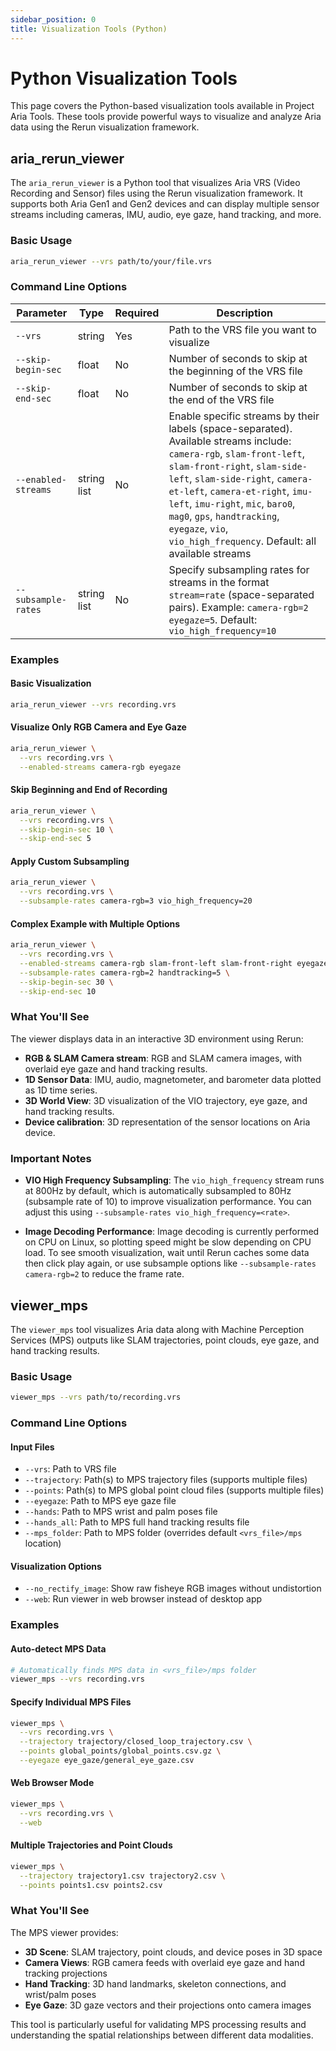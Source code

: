 ```yaml
---
sidebar_position: 0
title: Visualization Tools (Python)
---
```


# Python Visualization Tools

This page covers the Python-based visualization tools available in Project Aria Tools. These tools provide powerful ways to visualize and analyze Aria data using the Rerun visualization framework.

## aria_rerun_viewer

The `aria_rerun_viewer` is a Python tool that visualizes Aria VRS (Video Recording and Sensor) files using the Rerun visualization framework. It supports both Aria Gen1 and Gen2 devices and can display multiple sensor streams including cameras, IMU, audio, eye gaze, hand tracking, and more.

### Basic Usage

```bash
aria_rerun_viewer --vrs path/to/your/file.vrs
```

### Command Line Options

| Parameter | Type | Required | Description |
|-----------|------|----------|-------------|
| `--vrs` | string | Yes | Path to the VRS file you want to visualize |
| `--skip-begin-sec` | float | No | Number of seconds to skip at the beginning of the VRS file |
| `--skip-end-sec` | float | No | Number of seconds to skip at the end of the VRS file |
| `--enabled-streams` | string list | No | Enable specific streams by their labels (space-separated). Available streams include: `camera-rgb`, `slam-front-left`, `slam-front-right`, `slam-side-left`, `slam-side-right`, `camera-et-left`, `camera-et-right`, `imu-left`, `imu-right`, `mic`, `baro0`, `mag0`, `gps`, `handtracking`, `eyegaze`, `vio`, `vio_high_frequency`. Default: all available streams |
| `--subsample-rates` | string list | No | Specify subsampling rates for streams in the format `stream=rate` (space-separated pairs). Example: `camera-rgb=2 eyegaze=5`. Default: `vio_high_frequency=10` |

### Examples

#### Basic Visualization
```bash
aria_rerun_viewer --vrs recording.vrs
```

#### Visualize Only RGB Camera and Eye Gaze
```bash
aria_rerun_viewer \
  --vrs recording.vrs \
  --enabled-streams camera-rgb eyegaze
```

#### Skip Beginning and End of Recording
```bash
aria_rerun_viewer \
  --vrs recording.vrs \
  --skip-begin-sec 10 \
  --skip-end-sec 5
```

#### Apply Custom Subsampling
```bash
aria_rerun_viewer \
  --vrs recording.vrs \
  --subsample-rates camera-rgb=3 vio_high_frequency=20
```

#### Complex Example with Multiple Options
```bash
aria_rerun_viewer \
  --vrs recording.vrs \
  --enabled-streams camera-rgb slam-front-left slam-front-right eyegaze handtracking \
  --subsample-rates camera-rgb=2 handtracking=5 \
  --skip-begin-sec 30 \
  --skip-end-sec 10
```

### What You'll See

The viewer displays data in an interactive 3D environment using Rerun:
- **RGB & SLAM Camera stream**: RGB and SLAM camera images, with overlaid eye gaze and hand tracking results.
- **1D Sensor Data**: IMU, audio, magnetometer, and barometer data plotted as 1D time series.
- **3D World View**: 3D visualization of the VIO trajectory, eye gaze, and hand tracking results.
- **Device calibration**: 3D representation of the sensor locations on Aria device.

### Important Notes

- **VIO High Frequency Subsampling**: The `vio_high_frequency` stream runs at 800Hz by default, which is automatically subsampled to 80Hz (subsample rate of 10) to improve visualization performance. You can adjust this using `--subsample-rates vio_high_frequency=<rate>`.

- **Image Decoding Performance**: Image decoding is currently performed on CPU on Linux, so plotting speed might be slow depending on CPU load. To see smooth visualization, wait until Rerun caches some data then click play again, or use subsample options like `--subsample-rates camera-rgb=2` to reduce the frame rate.

## viewer_mps

The `viewer_mps` tool visualizes Aria data along with Machine Perception Services (MPS) outputs like SLAM trajectories, point clouds, eye gaze, and hand tracking results.

### Basic Usage

```bash
viewer_mps --vrs path/to/recording.vrs
```

### Command Line Options

#### Input Files
- `--vrs`: Path to VRS file
- `--trajectory`: Path(s) to MPS trajectory files (supports multiple files)
- `--points`: Path(s) to MPS global point cloud files (supports multiple files)
- `--eyegaze`: Path to MPS eye gaze file
- `--hands`: Path to MPS wrist and palm poses file
- `--hands_all`: Path to MPS full hand tracking results file
- `--mps_folder`: Path to MPS folder (overrides default `<vrs_file>/mps` location)

#### Visualization Options
- `--no_rectify_image`: Show raw fisheye RGB images without undistortion
- `--web`: Run viewer in web browser instead of desktop app

### Examples

#### Auto-detect MPS Data
```bash
# Automatically finds MPS data in <vrs_file>/mps folder
viewer_mps --vrs recording.vrs
```

#### Specify Individual MPS Files
```bash
viewer_mps \
  --vrs recording.vrs \
  --trajectory trajectory/closed_loop_trajectory.csv \
  --points global_points/global_points.csv.gz \
  --eyegaze eye_gaze/general_eye_gaze.csv
```

#### Web Browser Mode
```bash
viewer_mps \
  --vrs recording.vrs \
  --web
```

#### Multiple Trajectories and Point Clouds
```bash
viewer_mps \
  --trajectory trajectory1.csv trajectory2.csv \
  --points points1.csv points2.csv
```

### What You'll See

The MPS viewer provides:

- **3D Scene**: SLAM trajectory, point clouds, and device poses in 3D space
- **Camera Views**: RGB camera feeds with overlaid eye gaze and hand tracking projections
- **Hand Tracking**: 3D hand landmarks, skeleton connections, and wrist/palm poses
- **Eye Gaze**: 3D gaze vectors and their projections onto camera images

This tool is particularly useful for validating MPS processing results and understanding the spatial relationships between different data modalities.
